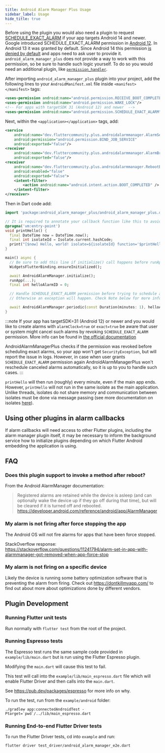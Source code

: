 ```yaml
---
title: Android Alarm Manager Plus Usage
sidebar_label: Usage
hide_title: true
---
```


Before using the plugin you would also need a plugin to request [SCHEDULE_EXACT_ALARM](https://developer.android.com/reference/android/Manifest.permission#SCHEDULE_EXACT_ALARM) if your app targets Android 14 and newer.
Google introduced SCHEDULE_EXACT_ALARM permission in [Android 12](https://developer.android.com/about/versions/12/behavior-changes-12#exact-alarm-permission). In Android 13 it was granted by default.
Since Android 14 this permission [is denied by default](https://developer.android.com/about/versions/14/changes/schedule-exact-alarms) and apps need to ask user to provide it.
`android_alarm_manager_plus` does not provide a way to work with this permission, so be sure to handle such logic yourself.
To do so you would need an additional plugin, like [`permission_handler`](https://pub.dev/packages/permission_handler).

After importing `android_alarm_manager_plus` plugin into your project, add the following lines to your
`AndroidManifest.xml` file inside `<manifest></manifest>` tags:

```xml
<uses-permission android:name="android.permission.RECEIVE_BOOT_COMPLETED"/>
<uses-permission android:name="android.permission.WAKE_LOCK"/>
<!-- For apps with targetSDK 31 (Android 12) and newer  -->
<uses-permission android:name="android.permission.SCHEDULE_EXACT_ALARM"/>
```

Next, within the `<application></application>` tags, add:

```xml
<service
    android:name="dev.fluttercommunity.plus.androidalarmmanager.AlarmService"
    android:permission="android.permission.BIND_JOB_SERVICE"
    android:exported="false"/>
<receiver
    android:name="dev.fluttercommunity.plus.androidalarmmanager.AlarmBroadcastReceiver"
    android:exported="false"/>
<receiver
    android:name="dev.fluttercommunity.plus.androidalarmmanager.RebootBroadcastReceiver"
    android:enabled="false"
    android:exported="false">
    <intent-filter>
        <action android:name="android.intent.action.BOOT_COMPLETED" />
    </intent-filter>
</receiver>
```

Then in Dart code add:

```dart
import 'package:android_alarm_manager_plus/android_alarm_manager_plus.dart';

// It is required to annotate your callback function like this to avoid issues in release mode on Flutter >= 3.3.0
@pragma('vm:entry-point')
void printHello() {
  final DateTime now = DateTime.now();
  final int isolateId = Isolate.current.hashCode;
  print("[$now] Hello, world! isolate=${isolateId} function='$printHello'");
}

main() async {
  // Be sure to add this line if initialize() call happens before runApp()
  WidgetsFlutterBinding.ensureInitialized();

  await AndroidAlarmManager.initialize();
  runApp(...);
  final int helloAlarmID = 0;

  // Handle SCHEDULE_EXACT_ALARM permission before trying to schedule any alarm with the plugin
  // Otherwise an exception will happen. Check Note below for more information

  await AndroidAlarmManager.periodic(const Duration(minutes: 1), helloAlarmID, printHello);
}
```

:::note
If your app has targetSDK=31 (Android 12) or newer and you would like to create alarms with `alarmClock=true` or `exact=true`
be aware that user or system might cancel such alarms by revoking `SCHEDULE_EXACT_ALARM` permission.
More info can be found in [the official documentation](https://developer.android.com/training/scheduling/alarms#exact-permission-declare)

AndroidAlarmManagerPlus checks if the permission was revoked before scheduling exact alarms, so your app won't get `SecurityException`,
but will report the issue in logs. However, in case when user grants `SCHEDULE_EXACT_ALARM` permission again AndroidAlarmManagerPlus won't
reschedule canceled alarms automatically, so it is up to you to handle such cases.
:::

`printHello` will then run (roughly) every minute, even if the main app ends. However, `printHello`
will not run in the same isolate as the main application. Unlike threads, isolates do not share
memory and communication between isolates must be done via message passing (see more documentation on
isolates [here](https://api.dart.dev/stable/2.0.0/dart-isolate/dart-isolate-library.html)).

## Using other plugins in alarm callbacks

If alarm callbacks will need access to other Flutter plugins, including the
alarm manager plugin itself, it may be necessary to inform the background service how
to initialize plugins depending on which Flutter Android embedding the application is
using.

## FAQ

### Does this plugin support to invoke a method after reboot?

From the Android AlarmManager documentation:

> Registered alarms are retained while the device is asleep (and can optionally wake the device up if they go off
during that time), but will be cleared if it is turned off and rebooted.
https://developer.android.com/reference/android/app/AlarmManager

### My alarm is not firing after force stopping the app

The Android OS will not fire alarms for apps that have been force stopped.

StackOverflow response: https://stackoverflow.com/questions/11241794/alarm-set-in-app-with-alarmmanager-got-removed-when-app-force-stop

### My alarm is not firing on a specific device

Likely the device is running some battery optimization software that is preventing the alarm from firing.
Check out https://dontkillmyapp.com/ to find out about more about optimizations done by different vendors.

## Plugin Development

### Running Flutter unit tests

Run normally with `flutter test` from the root of the project.

### Running Espresso tests

The Espresso test runs the same sample code provided in `example/lib/main.dart`
but is run using the Flutter Espresso plugin.

Modifying the `main.dart` will cause this test to fail.

This test will call into the `example/lib/main_espresso.dart` file which
will enable Flutter Driver and then calls into the `main.dart`.

See https://pub.dev/packages/espresso for more info on why.

To run the test, run from the `example/android` folder:

```
./gradlew app:connectedAndroidTest -Ptarget=`pwd`/../lib/main_espresso.dart
```

### Running End-to-end Flutter Driver tests

To run the Flutter Driver tests, cd into `example` and run:

```
flutter driver test_driver/android_alarm_manager_e2e.dart
```
